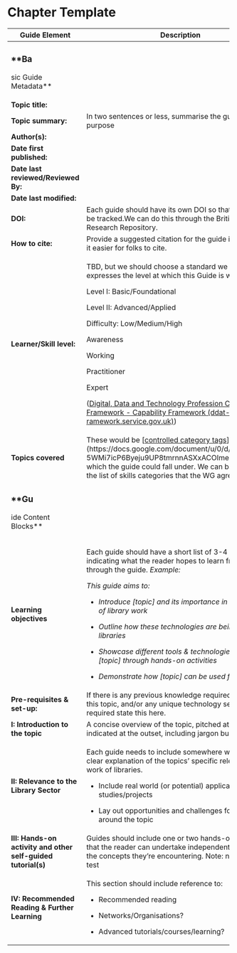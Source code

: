 # Chapter Template {.unnumbered}

+----------------------+-----------------------------------------------+
| **Guide Element**    | **Description**                               |
+======================+===============================================+
| ### **Ba             |                                               |
| sic Guide Metadata** |                                               |
+----------------------+-----------------------------------------------+
| **Topic title:**     |                                               |
+----------------------+-----------------------------------------------+
| **Topic summary:**   | In two sentences or less, summarise the       |
|                      | guide's purpose                               |
+----------------------+-----------------------------------------------+
| **Author(s):**       |                                               |
+----------------------+-----------------------------------------------+
| **Date first         |                                               |
| published:**         |                                               |
+----------------------+-----------------------------------------------+
| **Date last          |                                               |
| reviewed/Reviewed    |                                               |
| By:**                |                                               |
+----------------------+-----------------------------------------------+
| **Date last          |                                               |
| modified:**          |                                               |
+----------------------+-----------------------------------------------+
| **DOI:**             | Each guide should have its own DOI so that    |
|                      | usage can be tracked.We can do this through   |
|                      | the British Library Research Repository.      |
+----------------------+-----------------------------------------------+
| **How to cite:**     | Provide a suggested citation for the guide    |
|                      | itself to make it easier for folks to cite.   |
+----------------------+-----------------------------------------------+
| **Learner/Skill      | TBD, but we should choose a standard we like  |
| level:**             | that expresses the level at which this Guide  |
|                      | is written:                                   |
|                      |                                               |
|                      | Level I: Basic/Foundational                   |
|                      |                                               |
|                      | Level II: Advanced/Applied                    |
|                      |                                               |
|                      | Difficulty: Low/Medium/High                   |
|                      |                                               |
|                      | Awareness                                     |
|                      |                                               |
|                      | Working                                       |
|                      |                                               |
|                      | Practitioner                                  |
|                      |                                               |
|                      | Expert                                        |
|                      |                                               |
|                      | ([[Digital, Data and Technology Profession    |
|                      | Capability Framework - Capability Framework   |
|                      | (ddat-capability-f                            |
|                      | ramework.service.gov.uk)]{.underline}](https: |
|                      | //ddat-capability-framework.service.gov.uk/)) |
+----------------------+-----------------------------------------------+
| **Topics covered**   | These would be [[controlled category          |
|                      | tags]{.underline}]                            |
|                      | (https://docs.google.com/document/u/0/d/1vSIi |
|                      | 5WMi7icP6Byeju9UP8tmrnnASXxACOImeRr3wYU/edit) |
|                      | which the guide could fall under. We can base |
|                      | these on the list of skills categories that   |
|                      | the WG agrees to?                             |
+----------------------+-----------------------------------------------+
| ### **Gu             |                                               |
| ide Content Blocks** |                                               |
+----------------------+-----------------------------------------------+
| **Learning           | Each guide should have a short list of 3-4    |
| objectives**         | bullet points indicating what the reader      |
|                      | hopes to learn from going through the guide.  |
|                      | *Example:*                                    |
|                      |                                               |
|                      | *This guide aims to:*                         |
|                      |                                               |
|                      | -   *Introduce \[topic\] and its importance   |
|                      |     in the context of library work*           |
|                      |                                               |
|                      | -   *Outline how these technologies are being |
|                      |     used in libraries*                        |
|                      |                                               |
|                      | -   *Showcase different tools & technologies  |
|                      |     relevant to \[topic\] through hands-on    |
|                      |     activities*                               |
|                      |                                               |
|                      | -   *Demonstrate how \[topic\] can be used    |
|                      |     for \[outcome\]*                          |
+----------------------+-----------------------------------------------+
| **Pre-requisites &   | If there is any previous knowledge required   |
| set-up:**            | for learning this topic, and/or any unique    |
|                      | technology set-up required state this here.   |
+----------------------+-----------------------------------------------+
| **I: Introduction to | A concise overview of the topic, pitched at   |
| the topic**          | the level indicated at the outset, including  |
|                      | jargon busting.                               |
+----------------------+-----------------------------------------------+
| **II: Relevance to   | Each guide needs to include somewhere within  |
| the Library Sector** | it a clear explanation of the topics'         |
|                      | specific relevance to the work of libraries.  |
|                      |                                               |
|                      | -   Include real world (or potential)         |
|                      |     applications/case studies/projects        |
|                      |                                               |
|                      | -   Lay out opportunities and challenges for  |
|                      |     libraries around the topic                |
+----------------------+-----------------------------------------------+
| **III: Hands-on      | Guides should include one or two hands-on     |
| activity and other   | activities that the reader can undertake      |
| self-guided          | independently to practice the concepts        |
| tutorial(s)**        | they're encountering. Note: not a quiz or a   |
|                      | test                                          |
+----------------------+-----------------------------------------------+
| **IV: Recommended    | This section should include reference to:     |
| Reading & Further    |                                               |
| Learning**           | -   Recommended reading                       |
|                      |                                               |
|                      | -   Networks/Organisations?                   |
|                      |                                               |
|                      | -   Advanced tutorials/courses/learning?      |
+----------------------+-----------------------------------------------+
